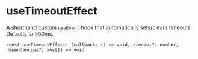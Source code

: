 
<Meta title="Hooks/useTimeoutEffect" />

# useTimeoutEffect

A shorthand custom `useEvent` hook that automatically sets/clears timeouts. Defaults to 500ms.

`const useTimeoutEffect: (callback: () => void, timeout?: number, dependencies?: any[]) => void`
